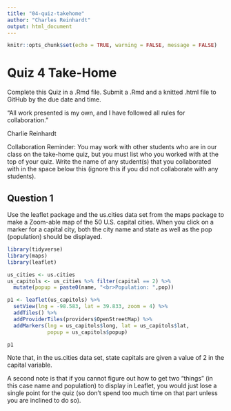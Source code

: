 ```yaml
---
title: "04-quiz-takehome"
author: "Charles Reinhardt"
output: html_document
---
```


```r
knitr::opts_chunk$set(echo = TRUE, warning = FALSE, message = FALSE)
```

# Quiz 4 Take-Home

Complete this Quiz in a .Rmd file. Submit a .Rmd and a knitted .html file to GitHub by the due date and time.

“All work presented is my own, and I have followed all rules for collaboration.”

Charlie Reinhardt


Collaboration Reminder: You may work with other students who are in our class on the take-home quiz, but you must list who you worked with at the top of your quiz. Write the name of any student(s) that you collaborated with in the space below this (ignore this if you did not collaborate with any students).



## Question 1

Use the leaflet package and the us.cities data set from the maps package to make a Zoom-able map of the 50 U.S. capital cities. When you click on a marker for a capital city, both the city name and state as well as the pop (population) should be displayed.

```r
library(tidyverse)
library(maps)
library(leaflet)
```

```r
us_cities <- us.cities
us_capitols <- us_cities %>% filter(capital == 2) %>% 
  mutate(popup = paste0(name, "<br>Population: ",pop))

p1 <- leaflet(us_capitols) %>%
  setView(lng = -98.583, lat = 39.833, zoom = 4) %>% 
  addTiles() %>% 
  addProviderTiles(providers$OpenStreetMap) %>% 
  addMarkers(lng = us_capitols$long, lat = us_capitols$lat,
             popup = us_capitols$popup)

```

```r
p1
```


Note that, in the us.cities data set, state capitals are given a value of 2 in the capital variable.

A second note is that if you cannot figure out how to get two “things” (in this case name and population) to display in Leaflet, you would just lose a single point for the quiz (so don’t spend too much time on that part unless you are inclined to do so).